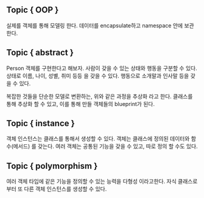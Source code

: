 ## Topic { OOP }

실제를 객체를 통해 모델링 한다.
데이터를 encapsulate하고 namespace 안에 보관한다.

## Topic { abstract }

Person 객체를 구현한다고 해보자.
사람이 갖을 수 있는 상태와 행동을 구분할 수 있다.
상태로 이름, 나이, 성별, 취미 등등 을 갖을 수 있다.
행동으로 소개말과 인사말 등을 갖을 수 있다.

복잡한 것들을 단순한 모델로 변환하는,
위와 같은 과정을 추상화 라고 한다.
클래스를 통해 추상화 할 수 있고, 이를 통해 만들 객체들의 blueprint가 된다.

## Topic { instance }

객체 인스턴스는 클래스를 통해서 생성할 수 있다.
객체는 클래스에 정의된 데이터와 함수(메서드) 를 갖는다.
여러 객체는 공통된 기능을 갖을 수 있고, 따로 정의 할 수도 있다.

## Topic { polymorphism }

여러 객체 타입에 같은 기능을 정의할 수 있는 능력을 다형성 이라고한다.
자식 클래스로부터 또 다른 객체 인스턴스를 생성할 수 있다.
